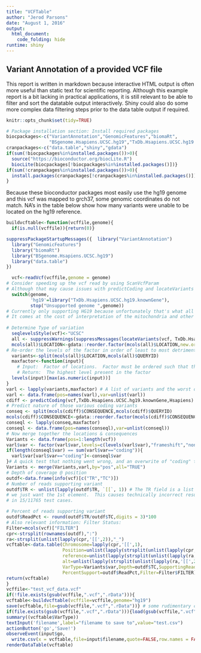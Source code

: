 ```yaml
---
title: "VCFTable"
author: "Jerod Parsons"
date: "August 1, 2016"
output: 
  html_document:
    code_folding: hide
runtime: shiny
---
```

## Variant Annotation of a provided VCF file

This report is written in markdown because interactive HTML output is often more useful than static text for scientific reporting.  Although this example report is a bit lacking in practical applications, it is still relevant to be able to filter and sort the datatable output interactively.  Shiny could also do some more complex data filtering steps prior to the data table output if required.  

```r
knitr::opts_chunk$set(tidy=TRUE) 
```
```r
# Package installation section: Install required packages
biocpackages<-c("VariantAnnotation","GenomicFeatures","biomaRt",
                "BSgenome.Hsapiens.UCSC.hg19","TxDb.Hsapiens.UCSC.hg19.knownGene")
cranpackages<-c("data.table","shiny","gdata")
if(sum(!biocpackages%in%installed.packages())>0){
  source("https://bioconductor.org/biocLite.R")
  biocLite(biocpackages[!biocpackages%in%installed.packages()])}
if(sum(!cranpackages%in%installed.packages())>0){
  install.packages(cranpackages[!cranpackages%in%installed.packages()])
}
```
Because these bioconductor packages most easily use the hg19 genome and this vcf was mapped to grch37, some genomic coordinates 
do not match.  NA's in the table below show how many variants were unable to be located on the hg19 reference.
```r
buildvcftable<-function(vcffile,genome){
  if(is.null(vcffile)){return(0)}

suppressPackageStartupMessages({  library("VariantAnnotation")
  library("GenomicFeatures")
  library("biomaRt")
  library("BSgenome.Hsapiens.UCSC.hg19")
  library("data.table")
})

  vcf<-readVcf(vcffile,genome = genome)
# Consider speeding up the vcf read by using ScanVcfParam 
# Although that may cause issues with predictCoding and locateVariants
  switch(genome,
         'hg19'=library("TxDb.Hsapiens.UCSC.hg19.knownGene"),
         stop("Unsupported genome ",genome))
# Currently only supporting HG19 because unfortunately that's what all of the TxDbs support.
# It comes at the cost of interpretation of the mitochondria and other non-chromosomal sequences in grch37/38 data.
  
# Determine Type of variation 
  seqlevelsStyle(vcf)<-"UCSC"
  all <- suppressWarnings(suppressMessages(locateVariants(vcf, TxDb.Hsapiens.UCSC.hg19.knownGene, AllVariants()))) # Genomic location of variant
  mcols(all)$LOCATION<-gdata::reorder.factor(mcols(all)$LOCATION,new.order=c("intergenic","intron","threeUTR","fiveUTR","promoter","spliceSite","coding")) 
# Re-order the levels of the factor in order of least to most detrimental, so i can just use 'max' to return the most deleterious
  variants<-split(mcols(all)$LOCATION,mcols(all)$QUERYID)
  maxfactor<-function(input){
    # Input:  Factor of locations.  Factor must be ordered such that the last level is 'worst'
    # Return:  The highest level present in the factor
  levels(input)[max(as.numeric(input))]
}
varl <- lapply(variants,maxfactor) # A list of variants and the worst of locations
varl <- data.frame(pos=names(varl),var=unlist(varl))
cdiff <- predictCoding(vcf,TxDb.Hsapiens.UCSC.hg19.knownGene,Hsapiens) 
# Predict nature of those various coding variants
conseq <- split(mcols(cdiff)$CONSEQUENCE,mcols(cdiff)$QUERYID)
mcols(cdiff)$CONSEQUENCE<-gdata::reorder.factor(mcols(cdiff)$CONSEQUENCE,new.order=c("frameshift","nonsense","nonsynomyous","synonymous"))
conseql <- lapply(conseq,maxfactor)
conseql <- data.frame(pos=names(conseql),var=unlist(conseql))
# Now merge together the locations & consequences
Variants <- data.frame(pos=1:length(vcf))
varl$var <- factor(varl$var,levels=c(levels(varl$var),"frameshift","nonsense","nonsynonymous","synonymous")) # Add the consequences into the same factor list
if(length(conseql$var) == sum(varl$var=="coding")){
  varl$var[varl$var=="coding"]<-conseql$var
}# A quick test that nothing went wrong, and an overwrite of "coding" to its various subtypes
Variants <- merge(Variants,varl,by="pos",all="TRUE")
# Depth of coverage @ position
outdf<-data.frame(info(vcf)[c("TR","TC")])
# Number of reads supporting variant
outdf$TR <- unlist(lapply(outdf$TR, `[[`, 1)) # The TR field is a list of integerlists,
# we just want the 1st element.  This causes technically incorrect results 
# in 15/11765 test cases.

# Percent of reads supporting variant
outdf$ReadPct <- round(outdf$TR/outdf$TC,digits = 3)*100
# Also relevant information: Filter Status:
Filter=mcols(vcf)["FILTER"]
cpr<-strsplit(rownames(outdf),":")
ra<-strsplit(unlist(lapply(cpr,'[[',2)),"_")
vcftable<-data.table(Chromosome=lapply(cpr,'[[',1),
                     Position=unlist(lapply(strsplit(unlist(lapply(cpr,'[[',2)),"_"),'[[',1)),
                     reference=unlist(lapply(strsplit(unlist(lapply(ra,'[[',2)),"/"),'[[',1)),
                     alt=unlist(lapply(strsplit(unlist(lapply(ra,'[[',2)),split="/"),'[[',2)),
                     VarType=Variants$var,Depth=outdf$TC,SupportingReads=outdf$TR,
                     PercentSupport=outdf$ReadPct,Filter=Filter$FILTER)
return(vcftable)
}
vcffile<-"test_vcf_data.vcf"
if(!file.exists(gsub(vcffile,".vcf",".rData"))){
vcftable<-buildvcftable(vcffile=vcffile,genome="hg19")
save(vcftable,file=gsub(vcffile,".vcf",".rData"))} # some rudimentary caching to keep this from running forever.
if(file.exists(gsub(vcffile,".vcf",".rData"))){load(gsub(vcffile,".vcf",".rData"))}
summary((vcftable$VarType)) 
textInput('filename',label="filename to save to",value="test.csv")
actionButton('go','Save!')
observeEvent(input$go,
  write.csv(x = vcftable,file=input$filename,quote=FALSE,row.names = FALSE))
renderDataTable(vcftable)
```